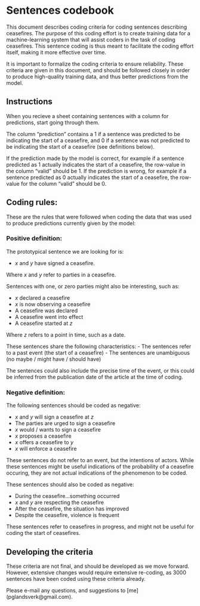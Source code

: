 
# Sentences codebook

This document describes coding criteria for coding sentences describing
ceasefires.  The purpose of this coding effort is to create training data for a
machine-learning system that will assist coders in the task of coding
ceasefires. This sentence coding is thus meant to facilitate the coding effort
itself, making it more effective over time.

It is important to formalize the coding criteria to ensure reliability. These
criteria are given in this document, and should be followed closely in order to
produce high-quality training data, and thus better predictions from the model.

## Instructions

When you recieve a sheet containing sentences with a column for predictions,
start going through them.

The column "prediction" contains a 1 if a sentence was predicted to be
indicating the start of a ceasefire, and 0 if a sentence was not predicted to
be indicating the start of a ceasefire (see definitions below).

If the prediction made by the model is correct, for example if a sentence
predicted as 1 actually indicates the start of a ceasefire, the row-value in
the column "valid" should be 1.  If the prediction is wrong, for example if a
sentence predicted as 0 actually indicates the start of a ceasefire, the
row-value for the column "valid" should be 0. 

## Coding rules:

These are the rules that were followed when coding the data that was used to
produce predictions currently given by the model:

### Positive definition:

The prototypical sentence we are looking for is:

- $x$ and $y$ have signed a ceasefire.  
  
Where $x$ and $y$ refer to parties in a ceasefire. 

Sentences with one, or zero parties might also be interesting, such as:

- $x$ declared a ceasefire
- $x$ is now observing a ceasefire
- A ceasefire was declared
- A ceasefire went into effect 
- A ceasefire started at $z$ 

Where $z$ refers to a point in time, such as a date.

These sentences share the following characteristics:
- The sentences refer to a past event (the start of a ceasefire)
- The sentences are unambiguous (no maybe / might have / should have)

The sentences could also include the precise time of the event, or this could
be inferred from the publication date of the article at the time of coding.

### Negative definition:

The following sentences should be coded as negative:

- $x$ and $y$ will sign a ceasefire at $z$
- The parties are urged to sign a ceasefire 
- $x$ would / wants to sign a ceasefire 
- $x$ proposes a ceasefire 
- $x$ offers a ceasefire to $y$ 
- $x$ will enforce a ceasefire

These sentences do not refer to an event, but the intentions of actors. While
these sentences might be useful indications of the probability of a ceasefire
occuring, they are not actual indications of the phenomenon to be coded.

These sentences should also be coded as negative:

- During the ceasefire...something occurred
- $x$ and $y$ are respecting the ceasefire
- After the ceasefire, the situation has improved 
- Despite the ceasefire, violence is frequent

These sentences refer to ceasefires in progress, and might not be useful for
coding the start of ceasefires.

## Developing the criteria

These criteria are not final, and should be developed as we move forward.
However, extensive changes would require extensive re-coding, as 3000 sentences
have been coded using these criteria already.

Please e-mail any questions, and suggestions to [me] (pglandsverk@gmail.com).

